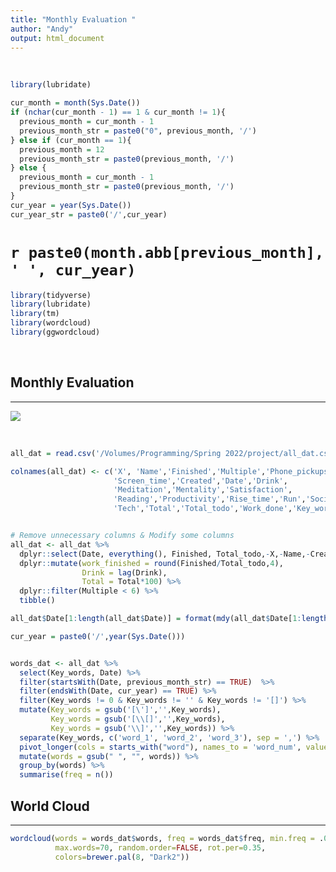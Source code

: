 ```yaml
---
title: "Monthly Evaluation "
author: "Andy"
output: html_document
---
```



<br>  


```r
library(lubridate)

cur_month = month(Sys.Date())
if (nchar(cur_month - 1) == 1 & cur_month != 1){
  previous_month = cur_month - 1  
  previous_month_str = paste0("0", previous_month, '/')
} else if (cur_month == 1){
  previous_month = 12
  previous_month_str = paste0(previous_month, '/')
} else {
  previous_month = cur_month - 1
  previous_month_str = paste0(previous_month, '/')
}
cur_year = year(Sys.Date())
cur_year_str = paste0('/',cur_year)
```

# **`r paste0(month.abb[previous_month], ' ', cur_year)`**

```r
library(tidyverse)
library(lubridate)
library(tm)
library(wordcloud)
library(ggwordcloud)
```

<br>  

## Monthly Evaluation  

---  

![](`r paste0(month.abb[previous_month], cur_year)`.jpg)

<br>  


```r
all_dat = read.csv('/Volumes/Programming/Spring 2022/project/all_dat.csv')

colnames(all_dat) <- c('X', 'Name','Finished','Multiple','Phone_pickups',
                       'Screen_time','Created','Date','Drink',
                       'Meditation','Mentality','Satisfaction',
                       'Reading','Productivity','Rise_time','Run','Social',
                       'Tech','Total','Total_todo','Work_done','Key_words')


# Remove unnecessary columns & Modify some columns
all_dat <- all_dat %>%
  dplyr::select(Date, everything(), Finished, Total_todo,-X,-Name,-Created, - Work_done) %>%
  dplyr::mutate(work_finished = round(Finished/Total_todo,4),
                Drink = lag(Drink),
                Total = Total*100) %>%
  dplyr::filter(Multiple < 6) %>%
  tibble()

all_dat$Date[1:length(all_dat$Date)] = format(mdy(all_dat$Date[1:length(all_dat$Date)]),"%m/%d/%Y")

```


```r
cur_year = paste0('/',year(Sys.Date()))


words_dat <- all_dat %>%
  select(Key_words, Date) %>%
  filter(startsWith(Date, previous_month_str) == TRUE)  %>%
  filter(endsWith(Date, cur_year) == TRUE) %>%
  filter(Key_words != 0 & Key_words != '' & Key_words != '[]') %>%
  mutate(Key_words = gsub('[\']','',Key_words),
         Key_words = gsub('[\\[]','',Key_words),
         Key_words = gsub('\\]','',Key_words)) %>%
  separate(Key_words, c('word_1', 'word_2', 'word_3'), sep = ',') %>%
  pivot_longer(cols = starts_with("word"), names_to = 'word_num', values_to = 'words') %>%
  mutate(words = gsub(" ", "", words)) %>%
  group_by(words) %>%
  summarise(freq = n())


```


## World Cloud  

---  


```r

wordcloud(words = words_dat$words, freq = words_dat$freq, min.freq = .01,           
          max.words=70, random.order=FALSE, rot.per=0.35,            
          colors=brewer.pal(8, "Dark2"))

```

